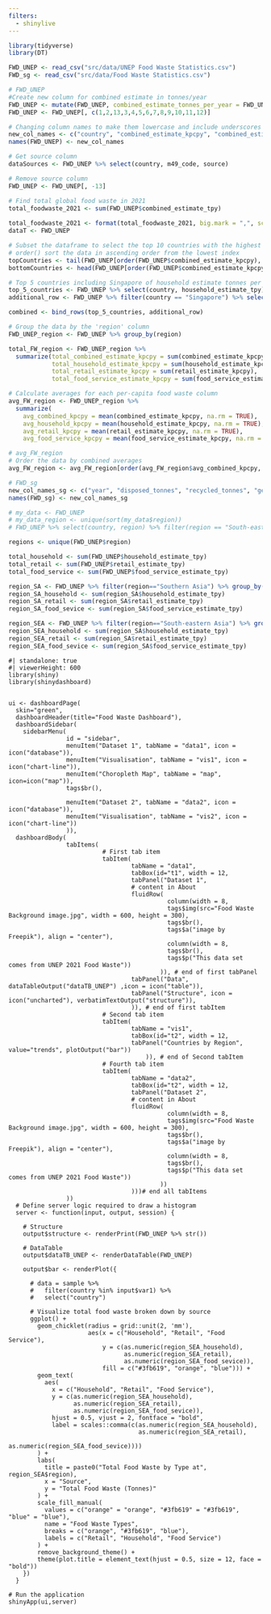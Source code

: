 ```yaml
---
filters: 
  - shinylive
---
```


```r
library(tidyverse)
library(DT)

FWD_UNEP <- read_csv("src/data/UNEP Food Waste Statistics.csv")
FWD_sg <- read_csv("src/data/Food Waste Statistics.csv")

# FWD_UNEP
#Create new column for combined estimate in tonnes/year
FWD_UNEP <- mutate(FWD_UNEP, combined_estimate_tonnes_per_year = FWD_UNEP$`Household estimate (tonnes/year)` + FWD_UNEP$`Retail estimate (tonnes/year)` + FWD_UNEP$`Food service estimate (tonnes/year)`)
FWD_UNEP <- FWD_UNEP[, c(1,2,13,3,4,5,6,7,8,9,10,11,12)]

# Changing column names to make them lowercase and include underscores for easier reference
new_col_names <- c("country", "combined_estimate_kpcpy", "combined_estimate_tpy", "household_estimate_kpcpy", "household_estimate_tpy", "retail_estimate_kpcpy", "retail_estimate_tpy", "food_service_estimate_kpcpy", "food_service_estimate_tpy", "estimate_confidence", "m49_code", "region", "source")
names(FWD_UNEP) <- new_col_names

# Get source column 
dataSources <- FWD_UNEP %>% select(country, m49_code, source)

# Remove source column 
FWD_UNEP <- FWD_UNEP[, -13]

# Find total global food waste in 2021
total_foodwaste_2021 <- sum(FWD_UNEP$combined_estimate_tpy)
  
total_foodwaste_2021 <- format(total_foodwaste_2021, big.mark = ",", scientific = FALSE) 
dataT <- FWD_UNEP

# Subset the dataframe to select the top 10 countries with the highest and lowest combined per-capita food waste
# order() sort the data in ascending order from the lowest index 
topCountries <- tail(FWD_UNEP[order(FWD_UNEP$combined_estimate_kpcpy), ], 10)
bottomCountries <- head(FWD_UNEP[order(FWD_UNEP$combined_estimate_kpcpy), ], 10)

# Top 5 countries including Singapore of household estimate tonnes per year
top_5_countries <- FWD_UNEP %>% select(country, household_estimate_tpy) %>% arrange(desc(household_estimate_tpy)) %>% slice(1:5)
additional_row <- FWD_UNEP %>% filter(country == "Singapore") %>% select(country, household_estimate_tpy)

combined <- bind_rows(top_5_countries, additional_row)

# Group the data by the 'region' column
FWD_UNEP_region <- FWD_UNEP %>% group_by(region)

total_FW_region <- FWD_UNEP_region %>% 
  summarize(total_combined_estimate_kpcpy = sum(combined_estimate_kpcpy),
            total_household_estimate_kpcpy = sum(household_estimate_kpcpy),
            total_retail_estimate_kpcpy = sum(retail_estimate_kpcpy),
            total_food_service_estimate_kpcpy = sum(food_service_estimate_kpcpy)) 

# Calculate averages for each per-capita food waste column
avg_FW_region <- FWD_UNEP_region %>%
  summarize(
    avg_combined_kpcpy = mean(combined_estimate_kpcpy, na.rm = TRUE),
    avg_household_kpcpy = mean(household_estimate_kpcpy, na.rm = TRUE),
    avg_retail_kpcpy = mean(retail_estimate_kpcpy, na.rm = TRUE),
    avg_food_service_kpcpy = mean(food_service_estimate_kpcpy, na.rm = TRUE))

# avg_FW_region
# Order the data by combined averages
avg_FW_region <- avg_FW_region[order(avg_FW_region$avg_combined_kpcpy, decreasing = TRUE), ]

# FWD_sg
new_col_names_sg <- c("year", "disposed_tonnes", "recycled_tonnes", "generated_tonnes", "recycling_rate_percent")
names(FWD_sg) <- new_col_names_sg

# my_data <- FWD_UNEP
# my_data_region <- unique(sort(my_data$region))
# FWD_UNEP %>% select(country, region) %>% filter(region == "South-eastern Asia")

regions <- unique(FWD_UNEP$region)

total_household <- sum(FWD_UNEP$household_estimate_tpy)
total_retail <- sum(FWD_UNEP$retail_estimate_tpy)
total_food_service <- sum(FWD_UNEP$food_service_estimate_tpy)

region_SA <- FWD_UNEP %>% filter(region=="Southern Asia") %>% group_by(region) %>% select(household_estimate_tpy, retail_estimate_tpy, food_service_estimate_tpy)
region_SA_household <- sum(region_SA$household_estimate_tpy)
region_SA_retail <- sum(region_SA$retail_estimate_tpy)
region_SA_food_sevice <- sum(region_SA$food_service_estimate_tpy)

region_SEA <- FWD_UNEP %>% filter(region=="South-eastern Asia") %>% group_by(region) %>% select(household_estimate_tpy, retail_estimate_tpy, food_service_estimate_tpy)
region_SEA_household <- sum(region_SA$household_estimate_tpy)
region_SEA_retail <- sum(region_SA$retail_estimate_tpy)
region_SEA_food_sevice <- sum(region_SA$food_service_estimate_tpy)

```

```shinylive-r
#| standalone: true
#| viewerHeight: 600
library(shiny)
library(shinydashboard)


ui <- dashboardPage(
  skin="green",
  dashboardHeader(title="Food Waste Dashboard"),
  dashboardSidebar(
    sidebarMenu(
                id = "sidebar",
                menuItem("Dataset 1", tabName = "data1", icon = icon("database")),
                menuItem("Visualisation", tabName = "vis1", icon = icon("chart-line")),
                menuItem("Choropleth Map", tabName = "map", icon=icon("map")),
                tags$br(),
                
                menuItem("Dataset 2", tabName = "data2", icon = icon("database")),
                menuItem("Visualisation", tabName = "vis2", icon = icon("chart-line"))
                )),
  dashboardBody(
                tabItems(
                          # First tab item
                          tabItem(
                                  tabName = "data1", 
                                  tabBox(id="t1", width = 12,
                                  tabPanel("Dataset 1",
                                  # content in About
                                  fluidRow(
                                            column(width = 8,
                                            tags$img(src="Food Waste Background image.jpg", width = 600, height = 300),
                                            tags$br(),
                                            tags$a("image by Freepik"), align = "center"),
                                            column(width = 8,
                                            tags$br(),
                                            tags$p("This data set comes from UNEP 2021 Food Waste"))
                                          )), # end of first tabPanel
                                  tabPanel("Data", dataTableOutput("dataTB_UNEP") ,icon = icon("table")),
                                  tabPanel("Structure", icon = icon("uncharted"), verbatimTextOutput("structure")),
                                  )), # end of first tabItem
                          # Second tab item
                          tabItem(
                                  tabName = "vis1", 
                                  tabBox(id="t2", width = 12,
                                  tabPanel("Countries by Region", value="trends", plotOutput("bar"))
                                      )), # end of Second tabItem
                          # Fourth tab item
                          tabItem(
                                  tabName = "data2", 
                                  tabBox(id="t2", width = 12,
                                  tabPanel("Dataset 2",
                                  # content in About
                                  fluidRow(
                                            column(width = 8,
                                            tags$img(src="Food Waste Background image.jpg", width = 600, height = 300),
                                            tags$br(),
                                            tags$a("image by Freepik"), align = "center"),
                                            column(width = 8,
                                            tags$br(),
                                            tags$p("This data set comes from UNEP 2021 Food Waste"))
                                          ))
                                  )))# end all tabItems
                ))
  # Define server logic required to draw a histogram
  server <- function(input, output, session) {

    # Structure 
    output$structure <- renderPrint(FWD_UNEP %>% str())
  
    # DataTable
    output$dataTB_UNEP <- renderDataTable(FWD_UNEP)

    output$bar <- renderPlot({
      
      # data = sample %>%
      #   filter(country %in% input$var1) %>%
      #   select("country") 

      # Visualize total food waste broken down by source
      ggplot() +
        geom_chicklet(radius = grid::unit(2, 'mm'),
                      aes(x = c("Household", "Retail", "Food Service"), 
                          y = c(as.numeric(region_SEA_household), 
                                as.numeric(region_SEA_retail), 
                                as.numeric(region_SEA_food_sevice)), 
                          fill = c("#3fb619", "orange", "blue"))) +
        geom_text(
          aes(
            x = c("Household", "Retail", "Food Service"),
            y = c(as.numeric(region_SEA_household),
                  as.numeric(region_SEA_retail),
                  as.numeric(region_SEA_food_sevice)), 
            hjust = 0.5, vjust = 2, fontface = "bold",
            label = scales::comma(c(as.numeric(region_SEA_household),
                                    as.numeric(region_SEA_retail),
                                    as.numeric(region_SEA_food_sevice))))
        ) +
        labs(
          title = paste0("Total Food Waste by Type at", region_SEA$region),
          x = "Source",
          y = "Total Food Waste (Tonnes)"
        ) +
        scale_fill_manual(
          values = c("orange" = "orange", "#3fb619" = "#3fb619", "blue" = "blue"),
          name = "Food Waste Types",
          breaks = c("orange", "#3fb619", "blue"),
          labels = c("Retail", "Household", "Food Service")
        ) +
        remove_background_theme() +
        theme(plot.title = element_text(hjust = 0.5, size = 12, face = "bold")) 
    })
  }

# Run the application
shinyApp(ui,server)
```
